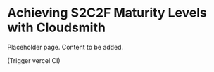 # Achieving S2C2F Maturity Levels with Cloudsmith

Placeholder page. Content to be added.

(Trigger vercel CI)